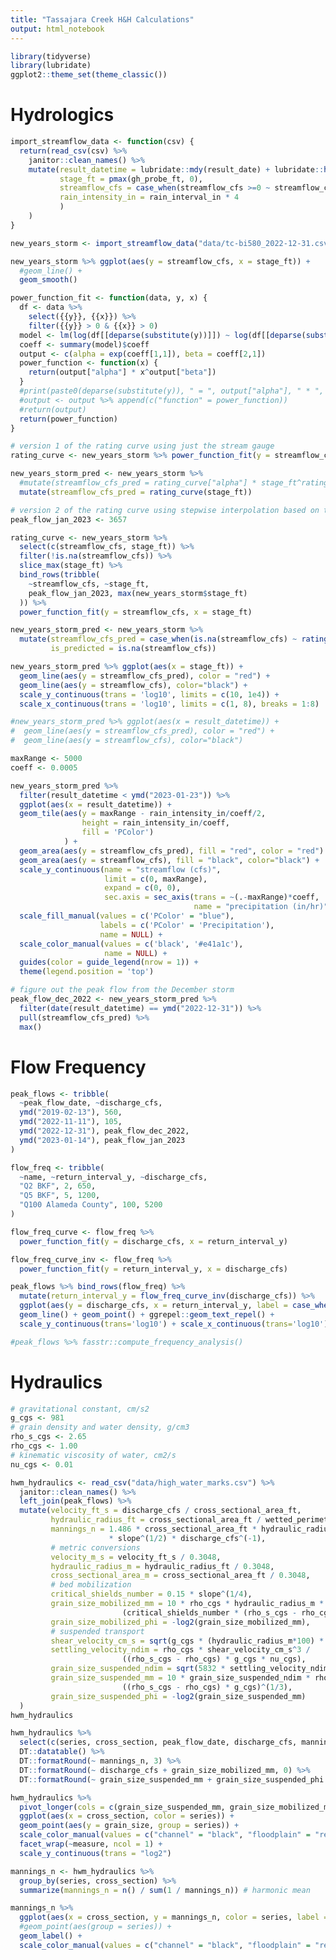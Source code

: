 ```yaml
---
title: "Tassajara Creek H&H Calculations"
output: html_notebook
---
```


```r
library(tidyverse)
library(lubridate)
ggplot2::theme_set(theme_classic())
```

# Hydrologics

```r

import_streamflow_data <- function(csv) {
  return(read_csv(csv) %>%
    janitor::clean_names() %>%
    mutate(result_datetime = lubridate::mdy(result_date) + lubridate::hms(result_time),
           stage_ft = pmax(gh_probe_ft, 0),
           streamflow_cfs = case_when(streamflow_cfs >=0 ~ streamflow_cfs),
           rain_intensity_in = rain_interval_in * 4
           )
    )
}

new_years_storm <- import_streamflow_data("data/tc-bi580_2022-12-31.csv") 

new_years_storm %>% ggplot(aes(y = streamflow_cfs, x = stage_ft)) + 
  #geom_line() + 
  geom_smooth()
```


```r

power_function_fit <- function(data, y, x) {
  df <- data %>% 
    select({{y}}, {{x}}) %>% 
    filter({{y}} > 0 & {{x}} > 0)
  model <- lm(log(df[[deparse(substitute(y))]]) ~ log(df[[deparse(substitute(x))]]))
  coeff <- summary(model)$coeff
  output <- c(alpha = exp(coeff[1,1]), beta = coeff[2,1])
  power_function <- function(x) {
    return(output["alpha"] * x^output["beta"])
  }
  #print(paste0(deparse(substitute(y)), " = ", output["alpha"], " * ", deparse(substitute(x)), "^", output["beta"]))
  #output <- output %>% append(c("function" = power_function))
  #return(output)
  return(power_function)
}

# version 1 of the rating curve using just the stream gauge 
rating_curve <- new_years_storm %>% power_function_fit(y = streamflow_cfs, x = stage_ft)

new_years_storm_pred <- new_years_storm %>%
  #mutate(streamflow_cfs_pred = rating_curve["alpha"] * stage_ft^rating_curve["beta"])
  mutate(streamflow_cfs_pred = rating_curve(stage_ft))

# version 2 of the rating curve using stepwise interpolation based on the I-580 HWM
peak_flow_jan_2023 <- 3657

rating_curve <- new_years_storm %>% 
  select(c(streamflow_cfs, stage_ft)) %>% 
  filter(!is.na(streamflow_cfs)) %>% 
  slice_max(stage_ft) %>%
  bind_rows(tribble(
    ~streamflow_cfs, ~stage_ft,
    peak_flow_jan_2023, max(new_years_storm$stage_ft)
  )) %>%
  power_function_fit(y = streamflow_cfs, x = stage_ft)

new_years_storm_pred <- new_years_storm %>%
  mutate(streamflow_cfs_pred = case_when(is.na(streamflow_cfs) ~ rating_curve(stage_ft), TRUE ~ streamflow_cfs),
         is_predicted = is.na(streamflow_cfs))

new_years_storm_pred %>% ggplot(aes(x = stage_ft)) + 
  geom_line(aes(y = streamflow_cfs_pred), color = "red") + 
  geom_line(aes(y = streamflow_cfs), color="black") +
  scale_y_continuous(trans = 'log10', limits = c(10, 1e4)) + 
  scale_x_continuous(trans = 'log10', limits = c(1, 8), breaks = 1:8)
```

```r
#new_years_storm_pred %>% ggplot(aes(x = result_datetime)) + 
#  geom_line(aes(y = streamflow_cfs_pred), color = "red") + 
#  geom_line(aes(y = streamflow_cfs), color="black")

maxRange <- 5000
coeff <- 0.0005

new_years_storm_pred %>% 
  filter(result_datetime < ymd("2023-01-23")) %>%
  ggplot(aes(x = result_datetime)) +
  geom_tile(aes(y = maxRange - rain_intensity_in/coeff/2, 
                height = rain_intensity_in/coeff, 
                fill = 'PColor')
            ) +
  geom_area(aes(y = streamflow_cfs_pred), fill = "red", color = "red") + 
  geom_area(aes(y = streamflow_cfs), fill = "black", color="black") +
  scale_y_continuous(name = "streamflow (cfs)",
                     limit = c(0, maxRange),
                     expand = c(0, 0),
                     sec.axis = sec_axis(trans = ~(.-maxRange)*coeff, 
                                         name = "precipitation (in/hr)")) +
  scale_fill_manual(values = c('PColor' = "blue"),
                    labels = c('PColor' = 'Precipitation'),
                    name = NULL) +
  scale_color_manual(values = c('black', '#e41a1c'), 
                     name = NULL) +
  guides(color = guide_legend(nrow = 1)) +
  theme(legend.position = 'top')


```

```r
# figure out the peak flow from the December storm
peak_flow_dec_2022 <- new_years_storm_pred %>% 
  filter(date(result_datetime) == ymd("2022-12-31")) %>% 
  pull(streamflow_cfs_pred) %>% 
  max()

```


# Flow Frequency

```r
peak_flows <- tribble(
  ~peak_flow_date, ~discharge_cfs,
  ymd("2019-02-13"), 560,
  ymd("2022-11-11"), 105,
  ymd("2022-12-31"), peak_flow_dec_2022,
  ymd("2023-01-14"), peak_flow_jan_2023
)

flow_freq <- tribble(
  ~name, ~return_interval_y, ~discharge_cfs,
  "Q2 BKF", 2, 650,
  "Q5 BKF", 5, 1200,
  "Q100 Alameda County", 100, 5200
)

flow_freq_curve <- flow_freq %>% 
  power_function_fit(y = discharge_cfs, x = return_interval_y)

flow_freq_curve_inv <- flow_freq %>% 
  power_function_fit(y = return_interval_y, x = discharge_cfs)

peak_flows %>% bind_rows(flow_freq) %>%
  mutate(return_interval_y = flow_freq_curve_inv(discharge_cfs)) %>%
  ggplot(aes(y = discharge_cfs, x = return_interval_y, label = case_when(!is.na(peak_flow_date) ~ as.character(peak_flow_date), TRUE ~ name))) + 
  geom_line() + geom_point() + ggrepel::geom_text_repel() +
  scale_y_continuous(trans='log10') + scale_x_continuous(trans='log10')
```

```r
#peak_flows %>% fasstr::compute_frequency_analysis()
```

# Hydraulics

```r
# gravitational constant, cm/s2
g_cgs <- 981
# grain density and water density, g/cm3
rho_s_cgs <- 2.65
rho_cgs <- 1.00
# kinematic viscosity of water, cm2/s
nu_cgs <- 0.01

hwm_hydraulics <- read_csv("data/high_water_marks.csv") %>% 
  janitor::clean_names() %>%
  left_join(peak_flows) %>%
  mutate(velocity_ft_s = discharge_cfs / cross_sectional_area_ft,
         hydraulic_radius_ft = cross_sectional_area_ft / wetted_perimeter_ft,
         mannings_n = 1.486 * cross_sectional_area_ft * hydraulic_radius_ft^(2/3) 
                      * slope^(1/2) * discharge_cfs^(-1),
         # metric conversions
         velocity_m_s = velocity_ft_s / 0.3048,
         hydraulic_radius_m = hydraulic_radius_ft / 0.3048,
         cross_sectional_area_m = cross_sectional_area_ft / 0.3048,
         # bed mobilization
         critical_shields_number = 0.15 * slope^(1/4),
         grain_size_mobilized_mm = 10 * rho_cgs * hydraulic_radius_m * slope / 
                         (critical_shields_number * (rho_s_cgs - rho_cgs)),
         grain_size_mobilized_phi = -log2(grain_size_mobilized_mm),
         # suspended transport
         shear_velocity_cm_s = sqrt(g_cgs * (hydraulic_radius_m*100) * slope),
         settling_velocity_ndim = rho_cgs * shear_velocity_cm_s^3 / 
                         ((rho_s_cgs - rho_cgs) * g_cgs * nu_cgs),
         grain_size_suspended_ndim = sqrt(5832 * settling_velocity_ndim),
         grain_size_suspended_mm = 10 * grain_size_suspended_ndim * rho_cgs * nu_cgs^2 /
                         ((rho_s_cgs - rho_cgs) * g_cgs)^(1/3),
         grain_size_suspended_phi = -log2(grain_size_suspended_mm)
  )
hwm_hydraulics

```


```r
hwm_hydraulics %>% 
  select(c(series, cross_section, peak_flow_date, discharge_cfs, mannings_n, grain_size_mobilized_mm, grain_size_mobilized_phi, grain_size_suspended_mm, grain_size_suspended_phi)) %>% 
  DT::datatable() %>% 
  DT::formatRound(~ mannings_n, 3) %>% 
  DT::formatRound(~ discharge_cfs + grain_size_mobilized_mm, 0) %>%
  DT::formatRound(~ grain_size_suspended_mm + grain_size_suspended_phi + grain_size_mobilized_phi, 2)
```


```r
hwm_hydraulics %>% 
  pivot_longer(cols = c(grain_size_suspended_mm, grain_size_mobilized_mm), names_to = "measure", values_to = "grain_size") %>%
  ggplot(aes(x = cross_section, color = series)) + 
  geom_point(aes(y = grain_size, group = series)) +
  scale_color_manual(values = c("channel" = "black", "floodplain" = "red")) + 
  facet_wrap(~measure, ncol = 1) +
  scale_y_continuous(trans = "log2")
```

```r
mannings_n <- hwm_hydraulics %>% 
  group_by(series, cross_section) %>%
  summarize(mannings_n = n() / sum(1 / mannings_n)) # harmonic mean

mannings_n %>% 
  ggplot(aes(x = cross_section, y = mannings_n, color = series, label = round(mannings_n,3))) + 
  #geom_point(aes(group = series)) +
  geom_label() +
  scale_color_manual(values = c("channel" = "black", "floodplain" = "red")) 

``` 


